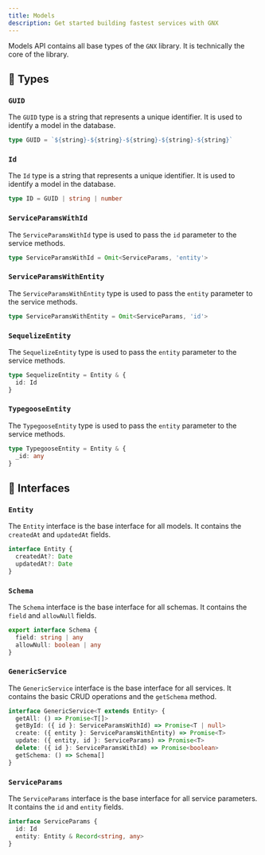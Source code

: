 ```yaml
---
title: Models
description: Get started building fastest services with GNX
---
```


Models API contains all base types of the `GNX` library. It is technically the core of the library.

## 🧪 Types

### `GUID`

The `GUID` type is a string that represents a unique identifier. It is used to identify a model in the database.

```ts
type GUID = `${string}-${string}-${string}-${string}-${string}`
```

### `Id`

The `Id` type is a string that represents a unique identifier. It is used to identify a model in the database.

```ts
type ID = GUID | string | number
```

### `ServiceParamsWithId`

The `ServiceParamsWithId` type is used to pass the `id` parameter to the service methods.

```ts
type ServiceParamsWithId = Omit<ServiceParams, 'entity'>
```

### `ServiceParamsWithEntity`

The `ServiceParamsWithEntity` type is used to pass the `entity` parameter to the service methods.
```ts
type ServiceParamsWithEntity = Omit<ServiceParams, 'id'>
```

### `SequelizeEntity`

The `SequelizeEntity` type is used to pass the `entity` parameter to the service methods.
```ts
type SequelizeEntity = Entity & {
  id: Id
}
```

### `TypegooseEntity`

The `TypegooseEntity` type is used to pass the `entity` parameter to the service methods.
```ts
type TypegooseEntity = Entity & {
  _id: any
}
```


## 🧪 Interfaces 

### `Entity`

The `Entity` interface is the base interface for all models. It contains the `createdAt` and `updatedAt` fields.

```ts
interface Entity {
  createdAt?: Date
  updatedAt?: Date
}
```

### `Schema`

The `Schema` interface is the base interface for all schemas. It contains the `field` and `allowNull` fields.
```ts 
export interface Schema {
  field: string | any
  allowNull: boolean | any
}
```

### `GenericService`

The `GenericService` interface is the base interface for all services. It contains the basic CRUD operations and the `getSchema` method.

```ts
interface GenericService<T extends Entity> {
  getAll: () => Promise<T[]>
  getById: ({ id }: ServiceParamsWithId) => Promise<T | null>
  create: ({ entity }: ServiceParamsWithEntity) => Promise<T>
  update: ({ entity, id }: ServiceParams) => Promise<T>
  delete: ({ id }: ServiceParamsWithId) => Promise<boolean>
  getSchema: () => Schema[]
}
```
### `ServiceParams`

The `ServiceParams` interface is the base interface for all service parameters. It contains the `id` and `entity` fields.
```ts
interface ServiceParams {
  id: Id
  entity: Entity & Record<string, any>
}
```
